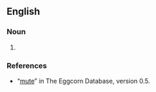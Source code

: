 ==English==

===Noun===
{{en-noun}}

# {{misspelling of|moot point|lang=en}}

===References===
* “[http://eggcorns.lascribe.net/english/41/mute/ mute]” in The Eggcorn Database, version 0.5.